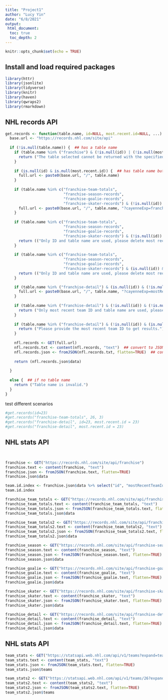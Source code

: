 ```yaml
---
title: "Project1"
author: "Lucy Yin"
date: "6/8/2021"
output: 
 html_document:
  toc: true
  toc_depth: 2
---
```


```r
knitr::opts_chunk$set(echo = TRUE)
```

## Install and load required packages
```r
library(httr)
library(jsonlite)
library(tidyverse)
library(knitr)
library(haven)
library(qwraps2)
library(rmarkdown)
```

## NHL records API
```r
get.records <- function(table.name, id=NULL, most.recent.id=NULL, ...) {
  base.url <- "https://records.nhl.com/site/api"
  
  if (!is.null(table.name)) {  ## has a table name
    if (table.name %in% ("franchise") & (!is.null(id)) | (!is.null(most.recent.id))) {  ## table name is this one and given id
      return ("The table selected cannot be returned with the specified ID and or most recent team ID input.")
    }  
    
    if (is.null(id) & is.null(most.recent.id)) {  ## has table name but no id or most recent team id
      full.url <- paste0(base.url, "/", table.name)
    }
    
    if (table.name %in% c("franchise-team-totals",
                          "franchise-season-records", 
                          "franchise-goalie-records", 
                          "franchise-skater-records") & (!is.null(id)) & (is.null(most.recent.id))) {  ## table name is one of the 4 and given id
      full.url <- paste0(base.url, "/", table.name, "?cayenneExp=franchiseId=", id)
    }
    
    if (table.name %in% c("franchise-team-totals",
                          "franchise-season-records", 
                          "franchise-goalie-records", 
                          "franchise-skater-records") & (!is.null(id)) & (!is.null(most.recent.id))){  ## table name is one of the 4 and given id and given most.recent id
      return (("Only ID and table name are used, please delete most recent team ID entry."))
    }
    
    if (table.name %in% c("franchise-team-totals",
                          "franchise-season-records", 
                          "franchise-goalie-records", 
                          "franchise-skater-records") & (is.null(id)) & (!is.null(most.recent.id))){  ## table name is one of the 4 and only given most.recent id
      return (("Only ID and table name are used, please delete most recent team ID and try using ID instead."))
    }    

    if (table.name %in% ("franchise-detail") & (is.null(id)) & (!is.null(most.recent.id))) {  ## table name is this one and given most recent id
      full.url <- paste0(base.url, "/", table.name, "?cayenneExp=mostRecentTeamId=", most.recent.id)
    }
    
    if (table.name %in% ("franchise-detail") & (!is.null(id)) & (!is.null(most.recent.id))) {  ## table name is this one and given most recent id and id
      return ("Only most recent team ID and table name are used, please delete ID entry.")
    }
    
    if (table.name %in% ("franchise-detail") & (!is.null(id)) & (is.null(most.recent.id))) {  ## table name is this one and given only id
      return ("Please provide the most recent team ID to get results.")
    }  
  
    nfl.records <- GET(full.url)
    nfl.records.txt <- content(nfl.records, "text")  ## convert to JSON text form
    nfl.records.json <- fromJSON(nfl.records.txt, flatten=TRUE)  ## convert to list
    
    return (nfl.records.json$data)
    
  }
  
  else {  ## if no table name
    return ("Table name is invalid.")
  }
}
```

test different scenarios
```r
#get.records(id=23)
#get.records("franchise-team-totals", 26, 3)
#get.records("franchise-detail", id=23, most.recent.id = 23)
#get.records("franchise-detail", most.recent.id = 23)

```

## NHL stats API
```r

```

```r

```


```r
franchise <- GET("https://records.nhl.com/site/api/franchise")
franchise.text <- content(franchise, "text")
franchise.json <- fromJSON(franchise.text, flatten=TRUE)
franchise.json$data
```

```r
team.id.index <- franchise.json$data %>% select("id", "mostRecentTeamId", "fullName", "teamAbbrev", "teamCommonName", "teamPlaceName")
team.id.index
```

```r
franchise_team_totals <- GET("https://records.nhl.com/site/api/franchise-team-totals")
franchise_team_totals.text <- content(franchise_team_totals, "text")
franchise_team_totals.json <- fromJSON(franchise_team_totals.text, flatten=TRUE)
franchise_team_totals.json$data
```

```r
franchise_team_totals2 <- GET("https://records.nhl.com/site/api/franchise-team-totals?cayenneExp=franchiseId=26")
franchise_team_totals2.text <- content(franchise_team_totals2, "text")
franchise_team_totals2.json <- fromJSON(franchise_team_totals2.text, flatten=TRUE)
franchise_team_totals2.json$data
```



```r
franchise_season <- GET("https://records.nhl.com/site/api/franchise-season-records?cayenneExp=franchiseId=26")
franchise_season.text <- content(franchise_season, "text")
franchise_season.json <- fromJSON(franchise_season.text, flatten=TRUE)
franchise_season.json$data
```

```r
franchise_goalie <- GET("https://records.nhl.com/site/api/franchise-goalie-records?cayenneExp=franchiseId=26")
franchise_goalie.text <- content(franchise_goalie, "text")
franchise_goalie.json <- fromJSON(franchise_goalie.text, flatten=TRUE)
franchise_goalie.json$data
```

```r
franchise_skater <- GET("https://records.nhl.com/site/api/franchise-skater-records?cayenneExp=franchiseId=26")
franchise_skater.text <- content(franchise_skater, "text")
franchise_skater.json <- fromJSON(franchise_skater.text, flatten=TRUE)
franchise_skater.json$data
```

```r
franchise_detail <- GET("https://records.nhl.com/site/api/franchise-detail?cayenneExp=mostRecentTeamId=26")
franchise_detail.text <- content(franchise_detail, "text")
franchise_detail.json <- fromJSON(franchise_detail.text, flatten=TRUE)
franchise_detail.json$data
```

## NHL stats API
```r
team_stats <- GET("https://statsapi.web.nhl.com/api/v1/teams?expand=team.stats")
team_stats.text <- content(team_stats, "text")
team_stats.json <- fromJSON(team_stats.text, flatten=TRUE)
team_stats.json$teams
```

```r
team_stats2 <- GET("https://statsapi.web.nhl.com/api/v1/teams/26?expand=team.stats")
team_stats2.text <- content(team_stats2, "text")
team_stats2.json <- fromJSON(team_stats2.text, flatten=TRUE)
team_stats2.json$teams
```